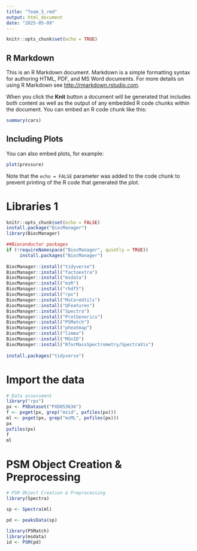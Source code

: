 ```yaml
---
title: "Team_5_rmd"
output: html_document
date: "2025-05-09"
---
```


```r
knitr::opts_chunk$set(echo = TRUE)
```

## R Markdown

This is an R Markdown document. Markdown is a simple formatting syntax for authoring HTML, PDF, and MS Word documents. For more details on using R Markdown see <http://rmarkdown.rstudio.com>.

When you click the **Knit** button a document will be generated that includes both content as well as the output of any embedded R code chunks within the document. You can embed an R code chunk like this:

```r
summary(cars)
```

## Including Plots

You can also embed plots, for example:

```r
plot(pressure)
```

Note that the `echo = FALSE` parameter was added to the code chunk to prevent printing of the R code that generated the plot.

# Libraries 1

```r
knitr::opts_chunk$set(echo = FALSE)
install.package("BiocManager")
library(BiocManager)

##Bioconductor packages
if (!requireNamespace("BiocManager", quietly = TRUE))
     install.packages("BiocManager")
 
BiocManager::install("tidyverse")
BiocManager::install("factoextra")
BiocManager::install("msdata")
BiocManager::install("mzR")
BiocManager::install("rhdf5")
BiocManager::install("rpx")
BiocManager::install("MsCoreUtils")
BiocManager::install("QFeatures")
BiocManager::install("Spectra")
BiocManager::install("ProtGenerics")
BiocManager::install("PSMatch")
BiocManager::install("pheatmap")
BiocManager::install("limma")
BiocManager::install("MSnID")
BiocManager::install("RforMassSpectrometry/SpectraVis")
 
install.packages("tidyverse")
```

# Import the data
```r
# Data assessment
library("rpx")
px <- PXDataset("PXD053636")
f <- pxget(px, grep("mzid", pxfiles(px)))
ml <- pxget(px, grep("mzML", pxfiles(px)))
px
pxfiles(px)
f
ml
```

# PSM Object Creation & Preprocessing
```r
# PSM Object Creation & Preprocessing
library(Spectra)

sp <- Spectra(ml)

pd <- peaksData(sp)

library(PSMatch)
library(msdata)
id <- PSM(pd)
```


